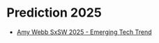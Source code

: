 # Prediction 2025

- [Amy Webb SxSW 2025 - Emerging Tech Trend](https://www.youtube.com/watch?v=oT33_MrqyHo)

